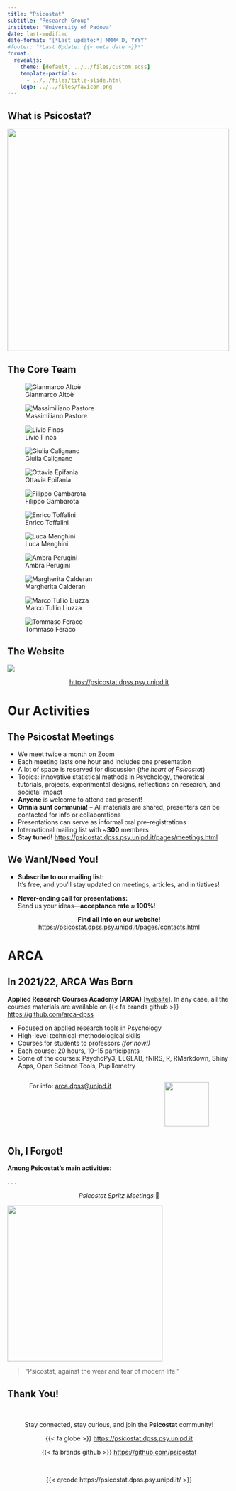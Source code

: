 ```yaml
---
title: "Psicostat"
subtitle: "Research Group"
institute: "University of Padova"
date: last-modified 
date-format: "[*Last update:*] MMMM D, YYYY"
#footer: "*Last Update: {{< meta date >}}*"
format: 
  revealjs:
    theme: [default, ../../files/custom.scss]
    template-partials:
      - ../../files/title-slide.html
    logo: ../../files/favicon.png
---
```



## What is Psicostat?

![](img/chi_siamo_2.png){fig-align="center" height="500px"}


## The Core Team

::: {layout-nrow=3}
![Gianmarco Altoè](img/altoe.png)

![Massimiliano Pastore](img/pastore.png)

![Livio Finos](img/finos.png)

![Giulia Calignano](img/calignano.png)

![Ottavia Epifania](img/epifania.png)

![Filippo Gambarota](img/gambarota.png)

![Enrico Toffalini](img/toffalini.png)

![Luca Menghini](img/menghini.png)

![Ambra Perugini](img/perugini.png)

![Margherita Calderan](img/calderan.png)

![Marco Tullio Liuzza](img/liuzza.png)

![Tommaso Feraco](img/feraco.png)
:::

## The Website

![](img/web_s.png){fig-align="center"}

<center>
[https://psicostat.dpss.psy.unipd.it](https://psicostat.dpss.psy.unipd.it)
</center>

# Our Activities

## The Psicostat Meetings

:::{.smaller}
- We meet twice a month on Zoom  
- Each meeting lasts one hour and includes one presentation  
- A lot of space is reserved for discussion (*the heart of Psicostat*)  
- Topics: innovative statistical methods in Psychology, theoretical tutorials, projects, experimental designs, reflections on research, and societal impact  
- **Anyone** is welcome to attend and present!  
- **Omnia sunt communia!** – All materials are shared, presenters can be contacted for info or collaborations  
- Presentations can serve as informal oral pre-registrations  
- International mailing list with ~**300** members  
- **Stay tuned!** [https://psicostat.dpss.psy.unipd.it/pages/meetings.html](https://psicostat.dpss.psy.unipd.it/pages/meetings.html)
:::

## We Want/Need You!

- **Subscribe to our mailing list:**  
  It's free, and you'll stay updated on meetings, articles, and initiatives!

- **Never-ending call for presentations:**  
  Send us your ideas—**acceptance rate ≈ 100%**!

<center>
**Find all info on our website!** [https://psicostat.dpss.psy.unipd.it/pages/contacts.html](https://psicostat.dpss.psy.unipd.it/pages/contacts.html)
</center>

# ARCA

## In 2021/22, ARCA Was Born

:::{.smaller}

**Applied Research Courses Academy (ARCA)** [[website](https://www.dpss.unipd.it/applied-research-courses-academy-arca)]. In any case, all the courses materials are available on {{< fa brands github >}} [https://github.com/arca-dpss](https://github.com/arca-dpss)

- Focused on applied research tools in Psychology  
- High-level technical-methodological skills  
- Courses for students to professors *(for now!)*  
- Each course: 20 hours, 10–15 participants  
- Some of the courses: PsychoPy3, EEGLAB, fNIRS, R, RMarkdown, Shiny Apps, Open Science Tools, Pupillometry

:::

<center>
::: {.columns}
::: {.column}
For info: [arca.dpss@unipd.it](mailto:arca.dpss@unipd.it)
:::
::: {.column}
![](img/arca_logo.png){width=100px}
:::
:::
</center>

## Oh, I Forgot!

**Among Psicostat's main activities:**  

. . .

<center>
*Psicostat Spritz Meetings* 🍹
</center>

![](img/cynar.png){height=350px fig-align="center"}

> "Psicostat, against the wear and tear of modern life."

## Thank You!

</br>

<center>
Stay connected, stay curious, and join the **Psicostat** community!

{{< fa globe >}} [https://psicostat.dpss.psy.unipd.it](https://psicostat.dpss.psy.unipd.it)

{{< fa brands github >}} [https://github.com/psicostat](https://github.com/psicostat)

</br>

{{< qrcode https://psicostat.dpss.psy.unipd.it/ >}}

</center>
